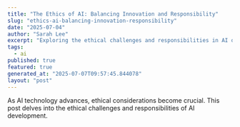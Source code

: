 ```yaml
---
title: "The Ethics of AI: Balancing Innovation and Responsibility"
slug: "ethics-ai-balancing-innovation-responsibility"
date: "2025-07-04"
author: "Sarah Lee"
excerpt: "Exploring the ethical challenges and responsibilities in AI development."
tags:
  - ai
published: true
featured: true
generated_at: "2025-07-07T09:57:45.844078"
layout: "post"
---
```


As AI technology advances, ethical considerations become crucial. This post delves into the ethical challenges and responsibilities of AI development.